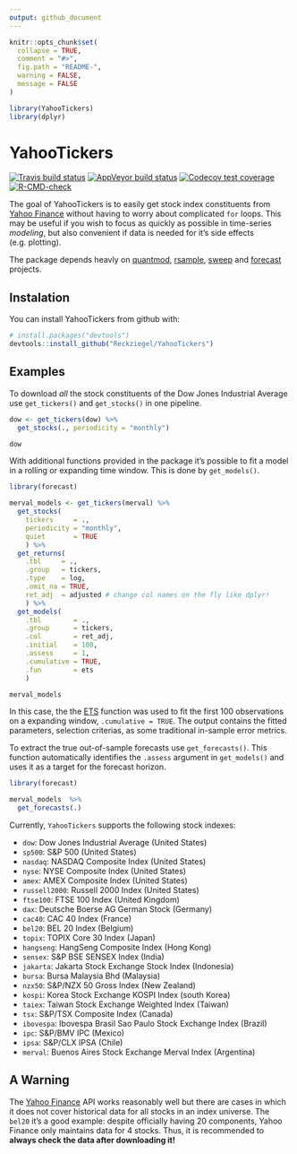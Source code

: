 ```yaml
---
output: github_document
---
```


<!-- README.md is generated from README.Rmd. Please edit that file -->

```r
knitr::opts_chunk$set(
  collapse = TRUE,
  comment = "#>",
  fig.path = "README-",
  warning = FALSE, 
  message = FALSE
)

library(YahooTickers)
library(dplyr)

```

# YahooTickers

[![Travis build status](https://travis-ci.org/Reckziegel/YahooTickers.svg?branch=master)](https://travis-ci.org/Reckziegel/YahooTickers)
[![AppVeyor build status](https://ci.appveyor.com/api/projects/status/github/Reckziegel/YahooTickers?branch=master&svg=true)](https://ci.appveyor.com/project/Reckziegel/YahooTickers)
[![Codecov test coverage](https://codecov.io/gh/Reckziegel/YahooTickers/branch/master/graph/badge.svg)](https://codecov.io/gh/Reckziegel/YahooTickers?branch=master)
[![R-CMD-check](https://github.com/Reckziegel/YahooTickers/workflows/R-CMD-check/badge.svg)](https://github.com/Reckziegel/YahooTickers/actions)

The goal of YahooTickers is to easily get stock index constituents from [Yahoo Finance](https://finance.yahoo.com/) without having to worry about complicated `for` loops. This may be useful if you wish to focus as quickly as possible in time-series *modeling*, but also convenient if data is needed for it's side effects (e.g. plotting).  

The package depends heavly on [quantmod](https://github.com/joshuaulrich/quantmod), [rsample](https://github.com/topepo/rsample), [sweep](https://github.com/business-science/sweep) and [forecast](https://github.com/robjhyndman/forecast) projects. 


## Instalation

You can install YahooTickers from github with:

```r
# install.packages("devtools")
devtools::install_github("Reckziegel/YahooTickers")
```


## Examples

To download *all* the stock constituents of the Dow Jones Industrial Average use `get_tickers()` and `get_stocks()` in one pipeline.

```r
dow <- get_tickers(dow) %>% 
  get_stocks(., periodicity = "monthly")

dow 
```

With additional functions provided in the package it's possible to fit a model in a rolling or expanding time window. This is done by `get_models()`.

```r
library(forecast)

merval_models <- get_tickers(merval) %>%
  get_stocks(
    tickers     = ., 
    periodicity = "monthly",
    quiet       = TRUE
    ) %>% 
  get_returns(
    .tbl     = ., 
    .group   = tickers, 
    .type    = log, 
    .omit_na = TRUE, 
    ret_adj  = adjusted # change col names on the fly like dplyr!
    ) %>% 
  get_models(
    .tbl        = .,
    .group      = tickers, 
    .col        = ret_adj, 
    .initial    = 100, 
    .assess     = 1, 
    .cumulative = TRUE, 
    .fun        = ets
    ) 

merval_models

```

In this case, the the [ETS](http://pkg.robjhyndman.com/forecast/reference/ets.html) function was used to fit the first 100 observations on a expanding window, `.cumulative = TRUE`. The output contains the fitted parameters, selection criterias, as some traditional in-sample error metrics. 

To extract the true out-of-sample forecasts use `get_forecasts()`. This function automatically identifies the `.assess` argument in `get_models()` and uses it as a target for the forecast horizon. 

```r
library(forecast)

merval_models  %>% 
  get_forecasts(.)

```

Currently, `YahooTickers` supports the following stock indexes: 

* `dow`: Dow Jones Industrial Average (United States)
* `sp500`: S&P 500 (United States)
* `nasdaq`: NASDAQ Composite Index (United States)
* `nyse`: NYSE Composite Index (United States)
* `amex`: AMEX Composite Index (United States)
* `russell2000`: Russell 2000 Index (United States)
* `ftse100`: FTSE 100 Index (United Kingdom)
* `dax`: Deutsche Boerse AG German Stock (Germany)
* `cac40`: CAC 40 Index (France)
* `bel20`: BEL 20 Index (Belgium)
* `topix`: TOPIX Core 30 Index (Japan)
* `hangseng`: HangSeng Composite Index (Hong Kong)
* `sensex`: S&P BSE SENSEX Index (India)
* `jakarta`: Jakarta Stock Exchange Stock Index (Indonesia)
* `bursa`: Bursa Malaysia Bhd (Malaysia)
* `nzx50`: S&P/NZX 50 Gross Index (New Zealand) 
* `kospi`: Korea Stock Exchange KOSPI Index (south Korea)
* `taiex`: Taiwan Stock Exchange Weighted Index (Taiwan)
* `tsx`: S&P/TSX Composite Index (Canada)
* `ibovespa`: Ibovespa Brasil Sao Paulo Stock Exchange Index (Brazil)
* `ipc`: S&P/BMV IPC (Mexico)
* `ipsa`: S&P/CLX IPSA (Chile)
* `merval`: Buenos Aires Stock Exchange Merval Index (Argentina)


## A Warning

The [Yahoo Finance](https://finance.yahoo.com/) API works reasonably well but there are cases in which it does not cover historical data for all stocks in an index universe. The `bel20` it's a good example: despite officially having 20 components, Yahoo Finance only maintains data for 4 stocks. Thus, it is recommended to **always check the data after downloading it!**

